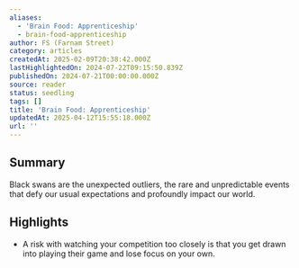 ```yaml
---
aliases:
  - 'Brain Food: Apprenticeship'
  - brain-food-apprenticeship
author: FS (Farnam Street)
category: articles
createdAt: 2025-02-09T20:38:42.000Z
lastHighlightedOn: 2024-07-22T09:15:50.839Z
publishedOn: 2024-07-21T00:00:00.000Z
source: reader
status: seedling
tags: []
title: 'Brain Food: Apprenticeship'
updatedAt: 2025-04-12T15:55:18.000Z
url: ''
---
```

## Summary

Black swans are the unexpected outliers, the rare and unpredictable events that defy our usual expectations and profoundly impact our world.

## Highlights

- A risk with watching your competition too closely is that you get drawn into playing their game and lose focus on your own.
